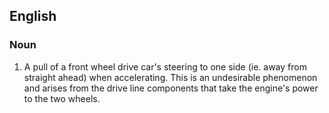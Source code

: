 {{wikipedia}}
==English==
===Noun===
{{en-noun|-|head=[[torque]] [[steer]]}}
# {{automotive}} A pull of a front wheel drive car's steering to one side (ie. away from straight ahead) when accelerating.  This is an undesirable phenomenon and arises from the drive line components that take the engine's power to the two wheels.